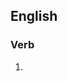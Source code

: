 ==English==

===Verb===
{{head|en|verb form}}

# {{present participle of|miniaturize|lang=en|nocat=1}}